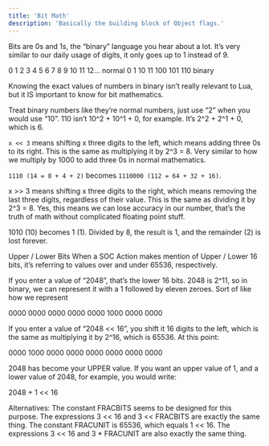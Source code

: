 ```yaml
---
title: 'Bit Math'
description: 'Basically the building block of Object flags.'
---
```


Bits are 0s and 1s, the “binary” language you hear about a lot. It’s very similar to our daily usage of digits, it only goes up to 1 instead of 9.

0 1 2 3 4 5 6 7 8 9 10 11 12… normal
0 1 10 11 100 101 110  binary

Knowing the exact values of numbers in binary isn’t really relevant to Lua, but it IS important to know for bit mathematics.

Treat binary numbers like they’re normal numbers, just use “2” when you would use “10”. 110 isn’t 10^2 + 10^1 + 0, for example. It’s 2^2 + 2^1 + 0, which is 6.

```x << 3``` means shifting x three digits to the left, which means adding three 0s to its right. This is the same as multiplying it by 2^3 = 8. Very similar to how we multiply by 1000 to add three 0s in normal mathematics.

```1110 (14 = 8 + 4 + 2)``` becomes ```1110000 (112 = 64 + 32 + 16)```.

x >> 3 means shifting x three digits to the right, which means removing the last three digits, regardless of their value. This is the same as dividing it by 2^3 = 8. Yes, this means we can lose accuracy in our number, that’s the truth of math without complicated floating point stuff.

1010 (10) becomes 1 (1). Divided by 8, the result is 1, and the remainder (2) is lost forever.


Upper / Lower Bits
When a SOC Action makes mention of Upper / Lower 16 bits, it’s referring to values over and under 65536, respectively.

If you enter a value of “2048”, that’s the lower 16 bits.
2048 is 2^11, so in binary, we can represent it with a 1 followed by eleven zeroes. Sort of like how we represent

0000 0000 0000 0000 0000 1000 0000 0000 

If you enter a value of “2048 \<\< 16”, you shift it 16 digits to the left, which is the same as multiplying it by 2^16, which is 65536. At this point:

0000 1000 0000 0000 0000 0000 0000 0000 

2048 has become your UPPER value.
If you want an upper value of 1, and a lower value of 2048, for example, you would write:

2048 + 1 \<\< 16

Alternatives:
The constant FRACBITS seems to be designed for this purpose. 
The expressions 3 \<\< 16 and 3 \<\< FRACBITS are exactly the same thing.
The constant FRACUNIT is 65536, which equals 1 \<\< 16. 
The expressions 3 \<\< 16 and 3 * FRACUNIT are also exactly the same thing.
